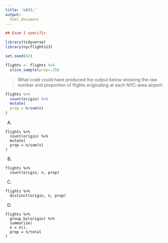 ```yaml
---
title: '&#32;'
output:
  html_document
---
```


```r
## Exam 1 specific

library(tidyverse)
library(nycflights13)

set.seed(42)

flights <- flights %>% 
  slice_sample(prop=.35)
```


> What code could have produced the output below showing the raw number and proportion of flights originating at each NYC-area airport: 

```r
flights %>% 
  count(origin) %>% 
  mutate(
  prop = n/sum(n)
)
```


A)
```
flights %>% 
  count(origin) %>% 
  mutate(
  prop = n/sum(n)
)
```
B)
```
flights %>% 
  count(origin, n, prop)
```
C) 
```
flights %>% 
  distinct(origin, n, prop)
```
D)
```
flights %>% 
  group_by(origin) %>% 
  summarize(
  n = n(),
  prop = n/total
)
```
